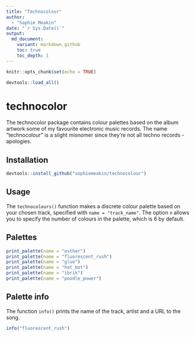 ```yaml
---
title: "Technocolour"
author:
  - "Sophie Meakin"
date: "`r Sys.Date()`"
output:
  md_document:
    variant: markdown_github
    toc: true
    toc_depth: 1
---
```


```r
knitr::opts_chunk$set(echo = TRUE)

devtools::load_all()
```

# technocolor

The technocolor package contains colour palettes based on the album artwork some of my
favourite electronic music records. The name "technocolour" is a slight misnomer since they're not all techno records - apologies. 

## Installation

```r
devtools::install_github("sophiemeakin/technocolour")
```

## Usage

The `technocolours()` function makes a discrete colour palette based on
your chosen track, specified with `name = "track_name"`. The option `n` allows you to specify the number of colours in the palette, which is 6 by default.

## Palettes

```r
print_palette(name = "esther")
print_palette(name = "fluorescent_rush")
print_palette(name = "glue")
print_palette(name = "hot_bot")
print_palette(name = "ibrik")
print_palette(name = "poodle_power")
```

## Palette info

The function `info()` prints the name of the track, artist and a URL to the song.

```r
info("fluorescent_rush")
```
